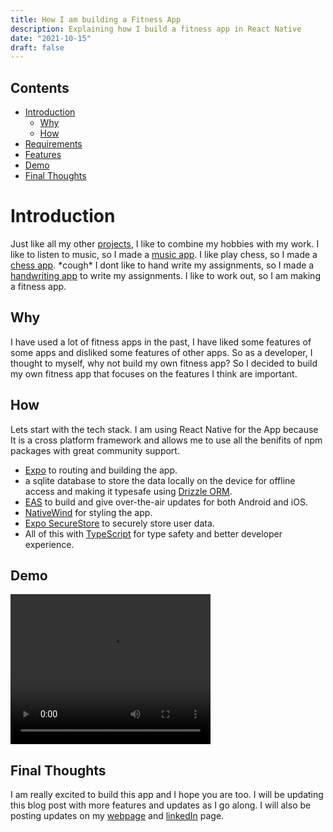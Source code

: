 ```yaml
---
title: How I am building a Fitness App
description: Explaining how I build a fitness app in React Native
date: "2021-10-15"
draft: false
---
```


## Contents

*   [Introduction](#introduction)
    *   [Why](#why)
    *   [How](#how)
*   [Requirements](#requirements)
*   [Features](#features)
*   [Demo](#demo)
*   [Final Thoughts](#final-thoughts)
    
# Introduction

Just like all my other [projects](/projects), I like to combine my hobbies with my work.
I like to listen to music, so I made a [music app](/projects/music).
I like play chess, so I made a [chess app](/projects/chess).
\*cough\* I dont like to hand write my assignments, so I made a [handwriting app](/projects/handwriting) to write my assignments.
I like to work out, so I am making a fitness app.

## Why

I have used a lot of fitness apps in the past,
I have liked some features of some apps and disliked some features of other apps.
So as a developer, I thought to myself, why not build my own fitness app?
So I decided to build my own fitness app that focuses on the features I think are important.

## How

Lets start with the tech stack.
I am using React Native for the App because It is a cross platform framework
and allows me to use all the benifits of npm packages with great community support.
- [Expo](https://expo.dev) to routing and building the app.
- a sqlite database to store the data locally on the device for offline access and making it typesafe using [Drizzle ORM](https://orm.drizzle.team/).
- [EAS](https://expo.dev/eas) to build and give over-the-air updates for both Android and iOS.
- [NativeWind](https://www.nativewind.dev) for styling the app.
- [Expo SecureStore](https://docs.expo.dev/versions/latest/sdk/securestore/) to securely store user data.
- All of this with [TypeScript](https://www.typescriptlang.org) for type safety and better developer experience.

## Demo

<video width="320" height="240" controls>
  <source src="https://qujr12qsco.ufs.sh/f/fthLDAMTNUTlJUhuiIdzxiZ8RUlHQfDceV5yaEgCuWMr0Y2P" type="video/mp4"/>
</video>

## Final Thoughts

I am really excited to build this app and I hope you are too.
I will be updating this blog post with more features and updates as I go along.
I will also be posting updates on my [webpage](/) and [linkedIn](https://www.linkedin.com/in/nandanvarma/) page.
